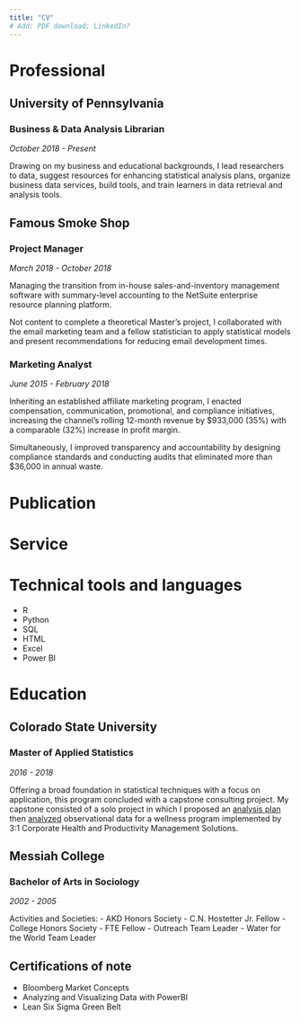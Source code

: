```yaml
---
title: "CV"
# Add: PDF download; LinkedIn?
---
```


# Professional

## University of Pennsylvania

### Business & Data Analysis Librarian

*October 2018 - Present*

Drawing on my business and educational backgrounds, I lead researchers to data, suggest resources for enhancing statistical analysis plans, organize business data services, build tools, and train learners in data retrieval and analysis tools.

## Famous Smoke Shop

### Project Manager

*March 2018 - October 2018*

Managing the transition from in-house sales-and-inventory management software with summary-level accounting to the NetSuite enterprise resource planning platform.

Not content to complete a theoretical Master's project, I collaborated with the email marketing team and a fellow statistician to apply statistical models and present recommendations for reducing email development times.

### Marketing Analyst

*June 2015 - February 2018*

Inheriting an established affiliate marketing program, I enacted compensation, communication, promotional, and compliance initiatives, increasing the channel's rolling 12-month revenue by $933,000 (35%) with a comparable (32%) increase in profit margin.

Simultaneously, I improved transparency and accountability by designing compliance standards and conducting audits that eliminated more than $36,000 in annual waste.

# Publication



# Service



# Technical tools and languages

- R
- Python
- SQL
- HTML
- Excel
- Power BI

# Education

## Colorado State University

### Master of Applied Statistics

*2016 - 2018*

Offering a broad foundation in statistical techniques with a focus on application, this program concluded with a capstone consulting project. My capstone consisted of a solo project in which I proposed an [analysis plan](/assets/2018-Plan-RockSolid-KAT.pdf) then [analyzed](/assets/2018-Analysis-RockSolid-KAT.pdf) observational data for a wellness program implemented by 3:1 Corporate Health and Productivity Management Solutions.

## Messiah College

### Bachelor of Arts in Sociology

*2002 - 2005*

Activities and Societies:
- AKD Honors Society
- C.N. Hostetter Jr. Fellow
- College Honors Society
- FTE Fellow
- Outreach Team Leader
- Water for the World Team Leader

## Certifications of note

- Bloomberg Market Concepts
- Analyzing and Visualizing Data with PowerBI
- Lean Six Sigma Green Belt